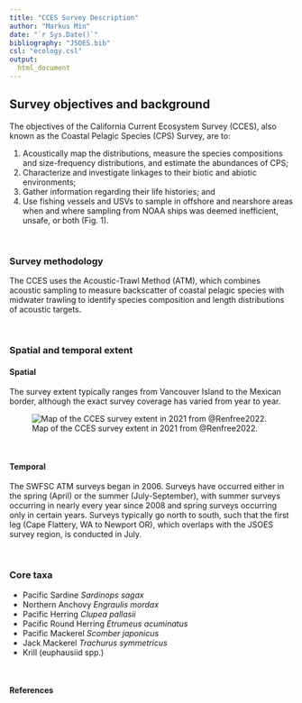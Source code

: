 ```yaml
---
title: "CCES Survey Description"
author: "Markus Min"
date: "`r Sys.Date()`"
bibliography: "JSOES.bib"
csl: "ecology.csl"
output:
  html_document
---
```


## Survey objectives and background
The objectives of the California Current Ecosystem Survey (CCES), also known as the Coastal Pelagic Species (CPS) Survey, are to:

1. Acoustically map the distributions, measure the species compositions and size-frequency distributions, and estimate the abundances of CPS; 
2. Characterize and investigate linkages to their biotic and abiotic environments;
3. Gather information regarding their life histories; and 
4. Use fishing vessels and USVs to sample in offshore and nearshore areas when and where sampling from NOAA ships was deemed inefficient, unsafe, or both (Fig. 1).

<br>

### Survey methodology
The CCES uses the Acoustic-Trawl Method (ATM), which combines acoustic sampling to measure backscatter of coastal pelagic species with midwater trawling to identify species composition and length distributions of acoustic targets. 

<br>

### Spatial and temporal extent

#### Spatial

The survey extent typically ranges from Vancouver Island to the Mexican border, although the exact survey coverage has varied from year to year. 

![Map of the CCES survey extent in 2021 from @Renfree2022.](survey_images/Renfree_2022_CCES_design.png)

<br>

#### Temporal

The SWFSC ATM surveys began in 2006. Surveys have occurred either in the spring (April) or the summer (July-September), with summer surveys occurring in nearly every year since 2008 and spring surveys occurring only in certain years. Surveys typically go north to south, such that the first leg (Cape Flattery, WA to Newport OR), which overlaps with the JSOES survey region, is conducted in July.

<br>

### Core taxa

- Pacific Sardine *Sardinops sagax*
- Northern Anchovy *Engraulis mordax*
- Pacific Herring *Clupea pallasii*
- Pacific Round Herring *Etrumeus acuminatus*
- Pacific Mackerel *Scomber japonicus*
- Jack Mackerel *Trachurus symmetricus*
- Krill (euphausiid spp.)

<br>

#### References


